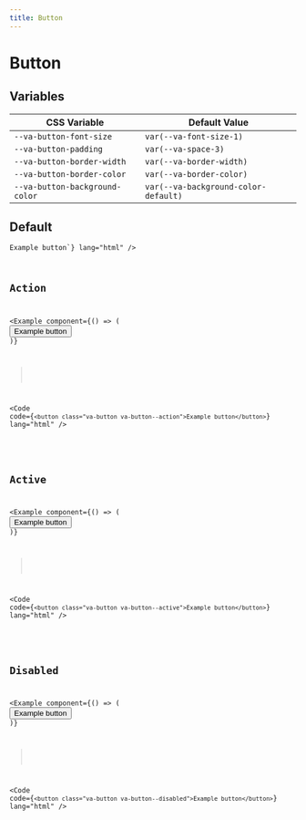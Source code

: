 ```yaml
---
title: Button
---
```



# Button

## Variables

| CSS Variable                   | Default Value                        |
| ------------------------------ | ------------------------------------ |
| `--va-button-font-size`        | `var(--va-font-size-1)`              |
| `--va-button-padding`          | `var(--va-space-3)`                  |
| `--va-button-border-width`     | `var(--va-border-width)`             |
| `--va-button-border-color`     | `var(--va-border-color)`             |
| `--va-button-background-color` | `var(--va-background-color-default)` |

## Default

<Example component={Component}>
  <Code code={`<button class="va-button">Example button</button>`} lang="html" />
</Example>

## Action

<Example
  component={() => (
    <button class="va-button va-button--action">Example button</button>
  )}
>

<Code code={`<button class="va-button va-button--action">Example button</button>`} lang="html" />

</Example>

## Active

<Example
  component={() => (
    <button class="va-button va-button--active">Example button</button>
  )}
>

<Code code={`<button class="va-button va-button--active">Example button</button>`} lang="html" />

</Example>

## Disabled

<Example
component={() => (
  <button class="va-button va-button--disabled">Example button</button>
)}
>

<Code code={`<button class="va-button va-button--disabled">Example button</button>`} lang="html" />

</Example>
